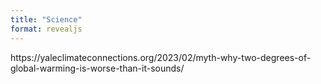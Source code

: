 ```yaml
---
title: "Science"
format: revealjs
---
```


https://yaleclimateconnections.org/2023/02/myth-why-two-degrees-of-global-warming-is-worse-than-it-sounds/
